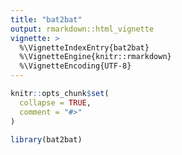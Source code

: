 ```yaml
---
title: "bat2bat"
output: rmarkdown::html_vignette
vignette: >
  %\VignetteIndexEntry{bat2bat}
  %\VignetteEngine{knitr::rmarkdown}
  %\VignetteEncoding{UTF-8}
---
```


```r
knitr::opts_chunk$set(
  collapse = TRUE,
  comment = "#>"
)
```

```r
library(bat2bat)
```
